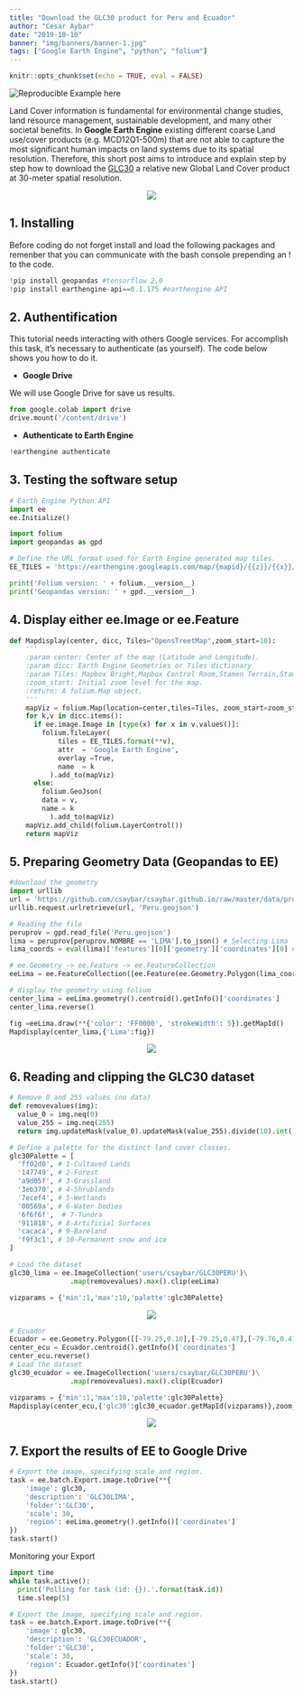 ```yaml
---
title: "Download the GLC30 product for Peru and Ecuador"
author: "Cesar Aybar"
date: "2019-10-10"
banner: "img/banners/banner-1.jpg"
tags: ["Google Earth Engine", "python", "folium"]
---
```

```r
knitr::opts_chunk$set(echo = TRUE, eval = FALSE)
```

<center>
<a href="https://colab.research.google.com/github/csaybar/EEwPython/blob/master/GLC30.ipynb"><img align="left" src="https://colab.research.google.com/assets/colab-badge.svg" alt="Reproducible Example here" title="Open and Execute in Google Colaboratory"></a>
</center>

<br>

Land Cover information is fundamental for environmental change studies, land resource management, sustainable development, and many other societal benefits. In **Google Earth Engine** existing different coarse Land use/cover products (e.g. MCD12Q1-500m) that are not able to capture the most significant human impacts on land systems due to its spatial resolution. Therefore, this short post aims to introduce and explain step by step how to download the [GLC30](https://reader.elsevier.com/reader/sd/pii/S0924271614002275?token=BF89D29031101CDB800927F3DA0DA572A4BBBA74220D9178A24F13A5140E629638CFA580F464F61E1500662B55B90A76) a relative new Global Land Cover product at 30-meter spatial resolution.

<center>
<img src='http://www.globallandcover.com/home/images/vegas.jpg'>
</center>

## 1. Installing

Before coding do not forget install and load the following packages and remenber that you can communicate with the bash console prepending an ! to the code. 

```python
!pip install geopandas #tensorflow 2.0
!pip install earthengine-api==0.1.175 #earthengine API
```

## 2. Authentification

This tutorial needs interacting with others Google services. For accomplish this task, it's necessary to authenticate (as yourself). The code below shows you how to do it.

- **Google Drive**

We will use Google Drive for save us results.

```python
from google.colab import drive
drive.mount('/content/drive')  
```

- **Authenticate to Earth Engine**

```python
!earthengine authenticate 
```


## 3. Testing the software setup

```python
# Earth Engine Python API
import ee
ee.Initialize()

import folium
import geopandas as gpd

# Define the URL format used for Earth Engine generated map tiles.
EE_TILES = 'https://earthengine.googleapis.com/map/{mapid}/{{z}}/{{x}}/{{y}}?token={token}'

print('Folium version: ' + folium.__version__)
print('Geopandas version: ' + gpd.__version__)
```


## 4. Display either ee.Image or ee.Feature

```python
def Mapdisplay(center, dicc, Tiles="OpensTreetMap",zoom_start=10):
    '''
    :param center: Center of the map (Latitude and Longitude).
    :param dicc: Earth Engine Geometries or Tiles dictionary
    :param Tiles: Mapbox Bright,Mapbox Control Room,Stamen Terrain,Stamen Toner,stamenwatercolor,cartodbpositron.
    :zoom_start: Initial zoom level for the map.
    :return: A folium.Map object.
    '''
    mapViz = folium.Map(location=center,tiles=Tiles, zoom_start=zoom_start)
    for k,v in dicc.items():
      if ee.image.Image in [type(x) for x in v.values()]:
        folium.TileLayer(
            tiles = EE_TILES.format(**v),
            attr  = 'Google Earth Engine',
            overlay =True,
            name  = k
          ).add_to(mapViz)
      else:
        folium.GeoJson(
        data = v,
        name = k
          ).add_to(mapViz)
    mapViz.add_child(folium.LayerControl())
    return mapViz
```

## 5. Preparing Geometry Data (Geopandas to EE)

```python
#download the geometry 
import urllib
url = 'https://github.com/csaybar/csaybar.github.io/raw/master/data/provinces.geojson'
urllib.request.urlretrieve(url, 'Peru.geojson')
```

```python
# Reading the file
peruprov = gpd.read_file('Peru.geojson')
lima = peruprov[peruprov.NOMBRE == 'LIMA'].to_json() # Selecting Lima
lima_coords = eval(lima)['features'][0]['geometry']['coordinates'][0] #getting just the coordinates

# ee.Geometry -> ee.Feature -> ee.FeatureCollection
eeLima = ee.FeatureCollection([ee.Feature(ee.Geometry.Polygon(lima_coords),{'Name':'Lima'})])
```

```python
# display the geometry using folium
center_lima = eeLima.geometry().centroid().getInfo()['coordinates']
center_lima.reverse()

fig =eeLima.draw(**{'color': 'FF0000', 'strokeWidth': 5}).getMapId()
Mapdisplay(center_lima,{'Lima':fig})
```

<center>
<img src='https://raw.githubusercontent.com/csaybar/csaybar.github.io/master/img/vector.png'>
</center>

## 6. Reading and clipping the GLC30 dataset

```python
# Remove 0 and 255 values (no data)
def removevalues(img):
  value_0 = img.neq(0)
  value_255 = img.neq(255)
  return img.updateMask(value_0).updateMask(value_255).divide(10).int()

# Define a palette for the distinct land cover classes.
glc30Palette = [
  'ff02d0', # 1-Cultaved Lands
  '147749', # 2-Forest    
  'a9d05f', # 3-Grassland  
  '3eb370', # 4-Shrublands
  '7ecef4', # 5-Wetlands
  '00569a', # 6-Water bodies          
  '6f6f6f',  # 7-Tundra
  '911818', # 8-Artificial Surfaces
  'cacaca', # 9-Bareland    
  'f9f3c1', # 10-Permanent snow and ice  
]

# Load the dataset
glc30_lima = ee.ImageCollection('users/csaybar/GLC30PERU')\
               .map(removevalues).max().clip(eeLima)

vizparams = {'min':1,'max':10,'palette':glc30Palette}
```

<center>
<img src='https://raw.githubusercontent.com/csaybar/csaybar.github.io/master/img/landuse.png'>
</center>

```python
# Ecuador 
Ecuador = ee.Geometry.Polygon([[-79.25,0.10],[-79.25,0.47],[-79.76,0.47],[-79.76,0.10], [-79.25,0.10]])
center_ecu = Ecuador.centroid().getInfo()['coordinates']
center_ecu.reverse()
# Load the dataset
glc30_ecuador = ee.ImageCollection('users/csaybar/GLC30PERU')\
               .map(removevalues).max().clip(Ecuador)

vizparams = {'min':1,'max':10,'palette':glc30Palette}
Mapdisplay(center_ecu,{'glc30':glc30_ecuador.getMapId(vizparams)},zoom_start=10)
```

<center>
<img src='https://raw.githubusercontent.com/csaybar/csaybar.github.io/master/img/landuse_01_ecuador.jpg'>
</center>

## 7. Export the results of EE to Google Drive

```python
# Export the image, specifying scale and region.
task = ee.batch.Export.image.toDrive(**{
    'image': glc30,
    'description': 'GLC30LIMA',
    'folder':'GLC30',
    'scale': 30,
    'region': eeLima.geometry().getInfo()['coordinates']
})
task.start()
```

Monitoring your Export

```python
import time 
while task.active():
  print('Polling for task (id: {}).'.format(task.id))
  time.sleep(5)
```


```python
# Export the image, specifying scale and region.
task = ee.batch.Export.image.toDrive(**{
    'image': glc30,
    'description': 'GLC30ECUADOR',
    'folder':'GLC30',
    'scale': 30,
    'region': Ecuador.getInfo()['coordinates']
})
task.start()
```
